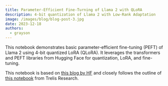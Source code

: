 ```yaml
---
title: Parameter-Efficient Fine-Turning of Llama 2 with QLoRA
description: 4-bit quantization of Llama 2 with Low-Rank Adaptation
image: /images/blog/blog-post-3.jpg
date: 2023-12-18
authors:
  - grayson
---
```


This notebook demonstrates basic parameter-efficient fine-tuning (PEFT) of Llama 2 using 4-bit quantized LoRA (QLoRA). It leverages the transformers and PEFT libraries from Hugging Face for quantization, LoRA, and fine-tuning.

This notebook is based on [this blog by HF](https://huggingface.co/blog/4bit-transformers-bitsandbytes) and closely follows the outline of [this notebook](https://colab.research.google.com/drive/1uMSS1o_8YOPyG1X_4k6ENEE3kJfBGGhH?usp=sharing#scrollTo=XIyP_0r6zuVc) from Trelis Research.